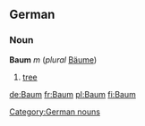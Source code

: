 ==German==
===Noun===
'''Baum''' ''m'' (''plural'' [[Bäume]])

#[[tree]]

[[Category:German nouns]]

[[de:Baum]]
[[fr:Baum]]
[[pl:Baum]]
[[fi:Baum]]